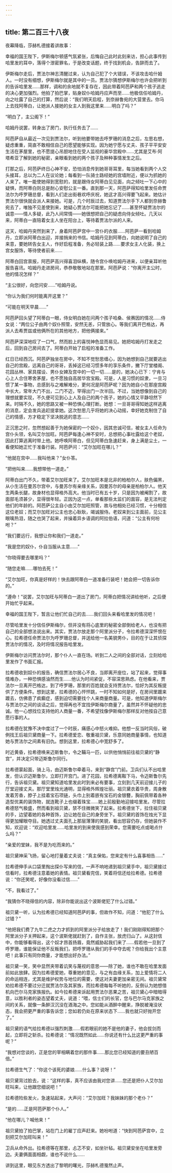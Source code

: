 ```yaml
---
---
---
```

title: 第二百三十八夜
---






夜幕降临，莎赫札德接着讲故事：





幸福的国王陛下，伊斯梅尔顿感气氛紧张，后悔自己此时此刻来访，担心此事传到哈里发的耳中，落得个泄密罪名，于是改变话题，终于找到机会，告辞而去了。

伊斯梅尔走后，贾法尔神志清醒过来，认为自己犯了个大错误，不该攻击哈什姆人。一时没有细想，伊斯梅尔就是其中的一员。贾法尔猜想伊斯梅尔也许会把听到的告诉哈里发……那样，调和的余地就不复存在，因此带着阿芭萨和两个孩子逃走的决心更加强烈。他拍了拍巴掌，贴身奴仆哈姆丹应声而至……他极信任哈姆丹，向之吐露了自己的打算，然后说：“我们明天启程，到奈赫鲁宛的大营里去。你马上去找阿蒂白，让她派人接她的女主人到我这里来……明白了吗？”

“明白了，主公阁下！”

哈姆丹说罢，转身出了房门，执行任务去了……

阿芭萨自从最近一次见到贾法尔，听到他要带她去呼罗珊的消息之后，左思右想，疑虑重重，简直不敢相信自己的愿望能够实现。因为她宁愿与丈夫、孩子平平安安生活在茅屋里，也不愿提心吊胆地住在受人监视的豪华宫殿中……尤其是艾布·阿塔希亚了解到她的秘密，亲眼看到她的两个孩子及种种事情发生之后。

打那之后，阿芭萨终日心神不安，恐怕消息传到她哥哥耳里，每当她看到两个人交头接耳，总以为二人在议论她；每看到一队骑士路经她的宫墙附近，便以为抓她的人来了。唯一能使她得到宽慰的，就是跟侍女阿蒂白见见面，向之倾吐一下心中的疑惧，而阿蒂白则总是耐心安慰公主一番。直到那一天，阿芭萨得知哈里发任命贾法尔为呼罗珊总督，看到人们走出街巷欢呼庆祝，她这才高兴得要飞起来。她估计贾法尔很快就会派人来接她。可是，几个时辰过去，知道贾法尔手下人都到奈赫鲁宛去了，唯独不见差使到来，她疑心贾法尔可能把她忘记了……甚至怀疑贾法尔的诚意——情人多疑，此乃人间常情——她很想把自己的疑虑向侍女倾吐。几天以来，阿蒂白一直陪着女主人坐在阳台上，等待着贾法尔派的人来。

这天，哈姆丹突然到来了，身着阿芭萨宫中一宫仆的衣服……阿芭萨一看到哈姆丹，立即派阿蒂白出迎，并接捎来的书信。哈姆丹见到阿蒂白，向她说明了自己的来意，要她转告女主人，作好启程准备，务必轻装上路……要求女主人化装，换上宫女服饰，等待使者前来……

阿蒂白回宫禀报，阿芭萨高兴得喜泪纵横，随令宫仆唤哈姆丹进来，以便亲耳听他报告喜讯。哈姆丹走进房间，恭恭敬敬地站在那里。阿芭萨说：“你离开主公时，他的情况怎样？”

“主公很好，向您问安……”哈姆丹说。

“你认为我们何时能离开这里？”

“可能在明天早晨……”

阿芭萨回头望了阿蒂白一眼，侍女明白她在问两个孩子哈桑、侯赛因的情况……侍女说：“两位公子由两个奴仆照管，安然无恙，只管放心。等我们离开巴格达，再派人去希贾兹或他俩所在的其他地方，把他俩接来。”

阿芭萨深深地叹了一口气，然而脸上的喜悦神色显而易见。她把哈姆丹打发走之后，回到自己房间去了。阿蒂白开始了启程的准备工作。

红日已经西沉。阿芭萨独坐在房中，不知不觉愁思缠心，因为她想到自己就要逃出自己的宫殿，远离自己的哥哥，丢掉这已经习惯多年的享乐条件，撇下厅堂楼阁、花园丛林、家具摆设、男仆女婢及宫中的一切一切……是的，她决心已下：宁肯与心上人合住寒舍茅屋，也不愿独自高居华宫宝殿。可是，人是习惯的奴隶，一旦习惯了某一事物，总感到与之难解难分，更何况是阿芭萨呢？因为她自小在那座宫殿中长大，常年大门不出，二门不迈，罕得出门一次半回。不过，当她想像到自己的理想就要实现，不久便可见到心上人及自己的两个孩子，她的心情又平静坦然下来。时隔不久，她的思路又被一种恐惧心理打断。她想：一旦哥哥得知她这样逃离的消息，定会发兵追赶提拿她。这次愁思几乎将她的决心动摇，幸好她克制住了自己的情感，方才稳定下坚决脱逃的意志……

正沉思之时，忽然想起善于为她保密的一个奴仆，因其忠诚可信，被女主人任命为宫仆头领，名叫艾尔加旺。阿芭萨每逢心神不安时，总想把心事吐露给这个老奴，因此打算逃离时带上他。她呼唤阿蒂白，但见阿蒂白急速赶来，身上满是尘土，一看便知她正忙于准备行装。阿芭萨问：“艾尔加旺在哪儿？”

“他就在宫中……我叫他来？”女仆答。

“把他叫来……我想带他一道走。”

阿蒂白出门不久，带着艾尔加旺来了。艾尔加旺本是北非的柏柏尔人，肤色偏黑，从小生活在曼苏尔宫中，与曼苏尔有亲缘关系，因曼苏尔的母亲是柏柏尔人。他天生两条长腿，故身材也显得格外高大。他当时已有五十岁，只是因为被阉割了，故面部毛须甚少，显得很年轻。正因为这一点，单看那些太监们的面容，是无法判定他们的年龄的。阿芭萨公主自小由艾尔加旺照管，故与他相处已经习惯，十分相信这位老奴；而艾尔加旺对公主也忠心耿耿，竭诚服侍。老奴来到公主面前，见公主眼噙热泪，随之也哭了起来，并操着异乡语调的阿拉伯语，问道：“公主有何吩咐？”

“我们要远行，我想让你和我们一道走。”

“我是您的奴仆，仆自当服从主意……”

“你晓得要去哪里吗？”

“随您走嘛……哪怕去死！”

“艾尔加旺，你真是好样的！快去跟阿蒂白一道准备行装吧！她会把一切告诉你的。”

“遵命！”说罢，艾尔加旺与阿蒂白一道出了房门，阿蒂白把情况讲给他听，之后便开始忙乎起来。

幸福的国王陛下，暂且让他们忙自己的去……我们回头来看哈里发的情况吧！

尽管哈里发十分信任伊斯梅尔，但并没有将心底里的秘密全部倒给老人，也没有把自己的全部想法说出来。其实，贾法尔放走那个阿里派分子，令拉希德深深怀恨在心。拉希德任命贾法尔为呼罗珊总督，并送给他一名美貌男仆，目的在于让其侦探贾法尔的情况，及时将情况报告哈里发。

伊斯梅尔访问贾法尔时，那个仆人一直在场。听到二人之间的全部对话，立刻给哈里发作了书面汇报。

拉希德收到奴仆的报告，确信贾法尔居心不良，当即离开座位，站了起来，觉得事情难办，一种恐惧感油然而生……他认为时间紧促，不容深思熟虑。在他看来，贾法尔一旦离开巴格达，到了呼罗珊，那里的百姓就会支持贾法尔，恰好为其反叛提供了方便条件。想到这里，拉希德的心怦怦跳，一时不知如何是好，在房间里踱来踱去，仿佛患了疯癫症，感到迫切需要找个人来商量商量。可是，他知道伊斯梅尔与贾法尔之间的谈话之后，觉得再也不宜找伊斯梅尔商量了，虽然并不怀疑他的忠诚。他一心想找位支持他的人商量一番，不希望找像伊斯梅尔那样反对他按自己意愿行事的人。

拉希德在犹豫不决中度过了一个时辰，痛感心中怒火难抑。他想一反当时风俗，破例找王后祖贝黛商量一下。拉希德爱恋、敬重祖贝黛，乐意同她商量事情，也知道她与贾法尔之间素有旧仇。想到这里，拉希德心中宽舒多了。

时近黄昏，拉希德唤来迈斯鲁尔，令之鞴马一匹，以供他悄悄前往祖贝黛的“静宫”，并决定只带迈斯鲁尔同行。

拉希德蒙起面，骑上马，由迈斯鲁尔牵着马，来到“静宫”门前。卫兵们认不出哈里发，但认识迈斯鲁尔，立即打开宫门。进了花园，拉希德离鞍下马，令迈斯鲁尔先行，告诉祖贝黛。祖贝黛知道哈里发此时到来必有要事，立刻到几天前迎接儿子的厅堂迎接丈夫。那厅堂里烛光通明，显得格外辉煌壮丽。祖贝黛衣着华贵，周身散发着芳香，脖子上挂着宝石项链，头巾上别着嵌有宝石的金银簪，胸前佩带着各种造型优美的装饰物，就连靴子上也缀着珠宝……她上前殷勤地迎接哈里发。尽管拉希德怒气极盛，然而看到祖贝黛，禁不住微微笑了起来。拉希德坐下，拉住祖贝黛的手，边望着她的各种首饰，边让她在自己的身旁坐下。祖贝黛的首饰在烛光下显得更加耀眼夺目。她透过丈夫面孔上那层薄薄的笑貌，看出怒容仍存，但她装作不知，欢迎说：“欢迎哈里发……哈里发的到来使我感到荣幸。您需要吃点或喝点什么吗？”

“亲爱的堂妹，我不是为吃而来的。”

祖贝黛神采飞扬，留心地打量着丈夫说：“真主保佑，您来定有什么喜事相告……”

拉希德伸手从口袋里掏出探仆写来的信，一声不响地递到祖贝黛手中，祖贝黛接过信看时，拉希德注意着她的表情。祖贝黛看完信，笑着将信还给拉希德。拉希德说：“你还笑呢，好像你没看过信……”

“不，我看过了。”

“我猜你不晓得信的内容，除非你能说出这个波斯佬犯了什么过错。”

祖贝黛一听，认为拉希德已经知道阿芭萨的事，但故作不知，问道：“他犯了什么过错？”

“他把我们费了九牛二虎之力才抓到的阿里派分子给放走了！我们刚刚得知把那个阿里派分子关押起来，这个波斯佬就赶到了，自作主张，放虎归山了。从这封信中，你能够看得出，这个奴才昂首扬眉，竟然威胁起我们来了……假若他一旦到了呼罗珊，谁能保证他不反叛我们，把呼罗珊从我们的手中夺去呢？你给我出个主意吧！此事只有同你商量，才能想出好办法。”

祖贝黛一笑，笑中显然夹带着讥笑与蔑视的意思——除了她，谁也不敢在哈里发面前如此放肆。因为拉希德爱她，尊重她的意见，与之有血缘关系，加上爱情将二人的命运相连，尤其是维护权势与地位的需要，使这对夫妻更加亲密无间。祖贝黛常劝拉希德不要过分迁就贾法尔及其家族，而拉希德每每不听她的，反倒认为她想借机向巴尔马克家族报仇。如今拉希德来诉起用贾法尔恶果之苦，祖贝黛心中暗暗得意，以胜利者的姿态望着丈夫，说道：“喂，信士们的长官，您与巴尔马克家族之间的关系，就像一条醉汉沉没在酒海之中。您如能从酒醉中醒来，挣脱被淹没状态，我会把更严重的事告诉您；您如若仍处在原来状态下……我也就只好抛开您了。”

祖贝黛的语气给拉希德以强烈刺激……假若眼前的她不是他的妻子，他会拔剑而起，立即将之斩杀。拉希德说：“情况既然如此……你说还有什么比这更严重的事呢？”

“我想对您谈的，正是您的宰相瞒着您的那件事……那比您已经知道的要丑陋百倍。”

拉希德生气了：“你这个该死的婆娘……什么事？说呀！”

祖贝黛背过脸去，说：“这样的事，真不应该由我对您讲……您还是把仆人艾尔加旺叫来，让他跟您细说吧！”

拉希德险些发火，急速站起来，大声问：“艾尔加旺？我妹妹的那个老仆？”

“是的……正是阿芭萨那个仆人。”

“他在哪儿？喊他来！”

祖贝黛拍了拍巴掌，站在门上的雇丁应声赶来。她吩咐道：“快到阿芭萨宫中，立刻把艾尔加旺叫来！”

卫兵从命外出。拉希德等在那里，忐忑不安，如坐针毡。祖贝黛安坐在哈里发旁边。夫妻俩面面相觑，谁也不说什么……





讲到这里，眼见东方透出了黎明的曙光，莎赫札德戛然止声。